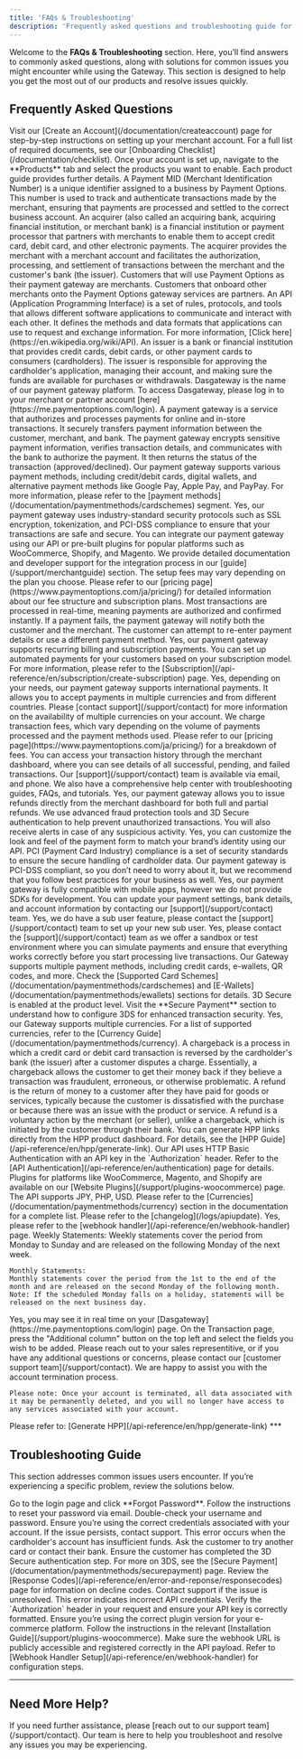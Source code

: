 ```yaml
---
title: 'FAQs & Troubleshooting'
description: 'Frequently asked questions and troubleshooting guide for merchants using the Gateway.'
---
```


Welcome to the **FAQs & Troubleshooting** section. Here, you’ll find answers to commonly asked questions, along with solutions for common issues you might encounter while using the Gateway. This section is designed to help you get the most out of our products and resolve issues quickly.

## **Frequently Asked Questions**

<Accordion title="Getting Started">
  <Accordion title="How do I create a Merchant Account?">
    Visit our [Create an Account](/documentation/createaccount) page for step-by-step instructions on setting up your merchant account.
  </Accordion>

  <Accordion title="What documents are needed to onboard as a merchant?">
    For a full list of required documents, see our [Onboarding Checklist](/documentation/checklist).
  </Accordion>

  <Accordion title="How do I add products to my account?">
    Once your account is set up, navigate to the **Products** tab and select the products you want to enable. Each product guide provides further details.
  </Accordion>

  <Accordion title="What is MID?">
    A Payment MID (Merchant Identification Number) is a unique identifier assigned to a business by Payment Options. This number is used to track and authenticate transactions made by the merchant, ensuring that payments are processed and settled to the correct business account.
  </Accordion>

  <Accordion title="What is acquirer?">
    An acquirer (also called an acquiring bank, acquiring financial institution, or merchant bank) is a financial institution or payment processor that partners with merchants to enable them to accept credit card, debit card, and other electronic payments. The acquirer provides the merchant with a merchant account and facilitates the authorization, processing, and settlement of transactions between the merchant and the customer's bank (the issuer).
  </Accordion>

  <Accordion title="What is merchant?">
    Customers that will use Payment Options as their payment gateway are merchants.
  </Accordion>

  <Accordion title="What is partner (reseller)?">
    Customers that onboard other merchants onto the Payment Options gateway services are partners.
  </Accordion>

  <Accordion title="What is API?">
    An API (Application Programming Interface) is a set of rules, protocols, and tools that allows different software applications to communicate and interact with each other. It defines the methods and data formats that applications can use to request and exchange information. For more information, [Click here](https://en.wikipedia.org/wiki/API).
  </Accordion>

  <Accordion title="What is an issuer?">
    An issuer is a bank or financial institution that provides credit cards, debit cards, or other payment cards to consumers (cardholders). The issuer is responsible for approving the cardholder's application, managing their account, and making sure the funds are available for purchases or withdrawals.
  </Accordion>

  <Accordion title="What is Dasgateway?">
    Dasgateway is the name of our payment gateway platform. To access Dasgateway, please log in to your merchant or partner account [here](https://me.paymentoptions.com/login).
  </Accordion>

  <Accordion title="What is a payment gateway?">
    A payment gateway is a service that authorizes and processes payments for online and in-store transactions. It securely transfers payment information between the customer, merchant, and bank.
  </Accordion>

  <Accordion title="How does the payment gateway work?">
    The payment gateway encrypts sensitive payment information, verifies transaction details, and communicates with the bank to authorize the payment. It then returns the status of the transaction (approved/declined).
  </Accordion>

  <Accordion title="What types of payments can I accept using your gateway?">
    Our payment gateway supports various payment methods, including credit/debit cards, digital wallets, and alternative payment methods like Google Pay, Apple Pay, and PayPay. For more information, please refer to the [payment methods](/documentation/paymentmethods/cardschemes) segment.
  </Accordion>

  <Accordion title="Is the payment process secure?">
    Yes, our payment gateway uses industry-standard security protocols such as SSL encryption, tokenization, and PCI-DSS compliance to ensure that your transactions are safe and secure.
  </Accordion>

  <Accordion title="How can I integrate the payment gateway into my website?">
    You can integrate our payment gateway using our API or pre-built plugins for popular platforms such as WooCommerce, Shopify, and Magento. We provide detailed documentation and developer support for the integration process in our [guide](/support/merchantguide) section.
  </Accordion>

  <Accordion title="Are there any setup fees for using the payment gateway?">
    The setup fees may vary depending on the plan you choose. Please refer to our [pricing page](https://www.paymentoptions.com/ja/pricing/) for detailed information about our fee structure and subscription plans.
  </Accordion>

  <Accordion title="How long does it take for a payment to be processed?">
     Most transactions are processed in real-time, meaning payments are authorized and confirmed instantly.
  </Accordion>

  <Accordion title="What happens if a payment fails?">
    If a payment fails, the payment gateway will notify both the customer and the merchant. The customer can attempt to re-enter payment details or use a different payment method.
  </Accordion>

  <Accordion title="Do you support recurring payments or subscriptions?">
    Yes, our payment gateway supports recurring billing and subscription payments. You can set up automated payments for your customers based on your subscription model. For more information, please refer to the [Subscription](/api-reference/en/subscription/create-subscription) page.
  </Accordion>

  <Accordion title="Can I process international payments?">
    Yes, depending on your needs, our payment gateway supports international payments. It allows you to accept payments in multiple currencies and from different countries. Please [contact support](/support/contact) for more information on the availability of multiple currencies on your account.
  </Accordion>

  <Accordion title="What fees are associated with using the payment gateway?">
    We charge transaction fees, which vary depending on the volume of payments processed and the payment methods used. Please refer to our [pricing page](https://www.paymentoptions.com/ja/pricing/) for a breakdown of fees.
  </Accordion>

  <Accordion title="How can I view my transaction history?">
    You can access your transaction history through the merchant dashboard, where you can see details of all successful, pending, and failed transactions.
  </Accordion>

  <Accordion title="What support do you offer if I have issues with a payment?">
    Our [support](/support/contact) team is available via email, and phone. We also have a comprehensive help center with troubleshooting guides, FAQs, and tutorials.
  </Accordion>

  <Accordion title="Is it possible to issue refunds through the payment gateway?">
    Yes, our payment gateway allows you to issue refunds directly from the merchant dashboard for both full and partial refunds.
  </Accordion>

  <Accordion title="How do I know if my customer’s payment is secure?">
    We use advanced fraud protection tools and 3D Secure authentication to help prevent unauthorized transactions. You will also receive alerts in case of any suspicious activity.
  </Accordion>

  <Accordion title="Can I customize the payment form for my website?">
    Yes, you can customize the look and feel of the payment form to match your brand’s identity using our API.
  </Accordion>

  <Accordion title="What is PCI compliance, and do I need to worry about it?">
    PCI (Payment Card Industry) compliance is a set of security standards to ensure the secure handling of cardholder data. Our payment gateway is PCI-DSS compliant, so you don’t need to worry about it, but we recommend that you follow best practices for your business as well.
  </Accordion>

  <Accordion title="Can I accept payments through mobile apps?">
    Yes, our payment gateway is fully compatible with mobile apps, however we do not provide SDKs for development.
  </Accordion>

  <Accordion title="How do I update my payment settings or account information?">
    You can update your payment settings, bank details, and account information by contacting our [support](/support/contact) team.
  </Accordion>

  <Accordion title="Do you offer multi-user access to the merchant dashboard?">
    Yes, we do have a sub user feature, please contact the [support](/support/contact) team to set up your new sub user.
  </Accordion>

  <Accordion title="Can I test the payment gateway before going live?">
    Yes, please contact the [support](/support/contact) team as we offer a sandbox or test environment where you can simulate payments and ensure that everything works correctly before you start processing live transactions.
  </Accordion>
</Accordion>

<Accordion title="Payment Processing">
  <Accordion title="What payment methods does the Gateway support?">
    Our Gateway supports multiple payment methods, including credit cards, e-wallets, QR codes, and more. Check the [Supported Card Schemes](/documentation/paymentmethods/cardschemes) and [E-Wallets](/documentation/paymentmethods/ewallets) sections for details.
  </Accordion>

  <Accordion title="How do I enable 3D Secure (3DS) transactions?">
    3D Secure is enabled at the product level. Visit the **Secure Payment** section to understand how to configure 3DS for enhanced transaction security.
  </Accordion>

  <Accordion title="Can I process multi-currency payments?">
    Yes, our Gateway supports multiple currencies. For a list of supported currencies, refer to the [Currency Guide](/documentation/paymentmethods/currency).
  </Accordion>

  <Accordion title="What is chargeback?">
    A chargeback is a process in which a credit card or debit card transaction is reversed by the cardholder's bank (the issuer) after a customer disputes a charge. Essentially, a chargeback allows the customer to get their money back if they believe a transaction was fraudulent, erroneous, or otherwise problematic.
  </Accordion>

  <Accordion title="What is refund?">
    A refund is the return of money to a customer after they have paid for goods or services, typically because the customer is dissatisfied with the purchase or because there was an issue with the product or service. A refund is a voluntary action by the merchant (or seller), unlike a chargeback, which is initiated by the customer through their bank.
  </Accordion>
</Accordion>

<Accordion title="Technical Integration">
  <Accordion title="How do I generate an HPP (Hosted Payment Page) link?">
    You can generate HPP links directly from the HPP product dashboard. For details, see the [HPP Guide](/api-reference/en/hpp/generate-link).
  </Accordion>

  <Accordion title="What are the authentication requirements for API calls?">
    Our API uses HTTP Basic Authentication with an API key in the `Authorization` header. Refer to the [API Authentication](/api-reference/en/authentication) page for details.
  </Accordion>

  <Accordion title="Where can I download e-commerce plugins?">
    Plugins for platforms like WooCommerce, Magento, and Shopify are available on our [Website Plugins](/support/plugins-woocommerce) page.
  </Accordion>

  <Accordion title="What currencies does the API support?">
    The API supports JPY, PHP, USD. Please refer to the [Currencies](/documentation/paymentmethods/currency) section in the documentation for a complete list.
  </Accordion>

  <Accordion title="Where can I find updates or changes to the API?">
    Please refer to the [changelog](/logs/apiupdate).
  </Accordion>

  <Accordion title=" Does the API support webhooks?">
    Yes, please refer to the [webhook handler](/api-reference/en/webhook-handler) page.
  </Accordion>
</Accordion>

<Accordion title="Gateway">
  <Accordion title="When will the statement come out?">
    Weekly Statements:
    Weekly statements cover the period from Monday to Sunday and are released on the following Monday of the next week.

    Monthly Statements:
    Monthly statements cover the period from the 1st to the end of the month and are released on the second Monday of the following month.
    Note: If the scheduled Monday falls on a holiday, statements will be released on the next business day.
  </Accordion>

  <Accordion title="Can I see transactions in real time?">
    Yes, you may see it in real time on your [Dasgateway](https://me.paymentoptions.com/login) page.
  </Accordion>

  <Accordion title="How do I add extra columns in the gateway?">
    On the Transaction page, press the "Additional column" button on the top left and select the fields you wish to be added.
  </Accordion>

  <Accordion title="How do I terminate my account?">
    Please reach out to your sales representitive, or if you have any additional questions or concerns, please contact our [customer support team](/support/contact). We are happy to assist you with the account termination process.

    Please note: Once your account is terminated, all data associated with it may be permanently deleted, and you will no longer have access to any services associated with your account.
  </Accordion>
</Accordion>

<Accordion title="Developer Tools and Resources">
  <Accordion title="Where can I find sample code for integration?">
    Please refer to: [Generate HPP](/api-reference/en/hpp/generate-link)
  </Accordion>

</Accordion>
***

## **Troubleshooting Guide**

This section addresses common issues users encounter. If you’re experiencing a specific problem, review the solutions below.

<Accordion title="Account Issues">
  <Accordion title="I forgot my password. How can I reset it?">
    Go to the login page and click **Forgot Password**. Follow the instructions to reset your password via email.
  </Accordion>

  <Accordion title="Why am I receiving a 'Login Failed' error?">
    Double-check your username and password. Ensure you’re using the correct credentials associated with your account. If the issue persists, contact support.
  </Accordion>
</Accordion>

<Accordion title="Payment Errors">
  <Accordion title="What does the 'Insufficient Funds' error mean?">
    This error occurs when the cardholder's account has insufficient funds. Ask the customer to try another card or contact their bank.
  </Accordion>

  <Accordion title="How can I resolve a '3DS Authentication Failed' error?">
    Ensure the customer has completed the 3D Secure authentication step. For more on 3DS, see the [Secure Payment](/documentation/paymentmethods/securepayment) page.
  </Accordion>

  <Accordion title="Transaction was declined without a clear reason. What should I do?">
    Review the [Response Codes](/api-reference/en/error-and-reponse/responsecodes) page for information on decline codes. Contact support if the issue is unresolved.
  </Accordion>
</Accordion>

<Accordion title="Technical Issues">
  <Accordion title="API request is returning a 401 Unauthorized error. What does this mean?">
    This error indicates incorrect API credentials. Verify the `Authorization` header in your request and ensure your API key is correctly formatted.
  </Accordion>

  <Accordion title="My plugin installation failed. How can I fix this?">
    Ensure you’re using the correct plugin version for your e-commerce platform. Follow the instructions in the relevant [Installation Guide](/support/plugins-woocommerce).
  </Accordion>

  <Accordion title="Webhook events aren’t being received. What should I check?">
    Make sure the webhook URL is publicly accessible and registered correctly in the API payload. Refer to [Webhook Handler Setup](/api-reference/en/webhook-handler) for configuration steps.
  </Accordion>
</Accordion>

***

## **Need More Help?**

<Card title="Contact Support" icon="life-ring" href="/support/contact">
  If you need further assistance, please [reach out to our support team](/support/contact). Our team is here to help you troubleshoot and resolve any issues you may be experiencing.
</Card>